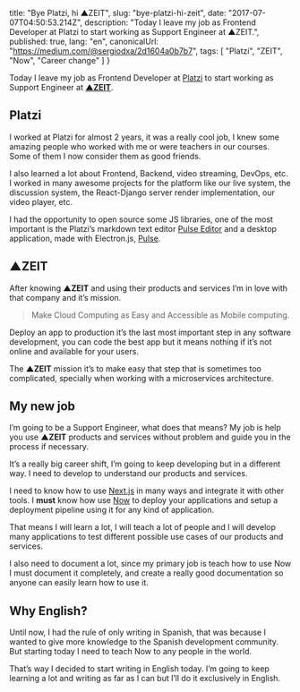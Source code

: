   title: "Bye Platzi, hi ▲ZEIT",
  slug: "bye-platzi-hi-zeit",
  date: "2017-07-07T04:50:53.214Z",
  description: "Today I leave my job as Frontend Developer at Platzi to start working as Support Engineer at ▲ZEIT.",
  published: true,
  lang: "en",
  canonicalUrl: "https://medium.com/@sergiodxa/2d1604a0b7b7",
  tags: [
    "Platzi",
    "ZEIT",
    "Now",
    "Career change"
  ]
}

Today I leave my job as Frontend Developer at [Platzi](https://platzi.com/) to start working as Support Engineer at [**▲ZEIT**](https://zeit.co/).

## Platzi

I worked at Platzi for almost 2 years, it was a really cool job, I knew some amazing people who worked with me or were teachers in our courses. Some of them I now consider them as good friends.

I also learned a lot about Frontend, Backend, video streaming, DevOps, etc. I worked in many awesome projects for the platform like our live system, the discussion system, the React-Django server render implementation, our video player, etc.

I had the opportunity to open source some JS libraries, one of the most important is the Platzi’s markdown text editor [Pulse Editor](https://github.com/PlatziDev/pulse-editor) and a desktop application, made with Electron.js, [Pulse](https://github.com/PlatziDev/pulse).

## ▲ZEIT

After knowing **▲ZEIT** and using their products and services I’m in love with that company and it’s mission.

> Make Cloud Computing as Easy and Accessible as Mobile computing.

Deploy an app to production it’s the last most important step in any software development, you can code the best app but it means nothing if it’s not online and available for your users.

The **▲ZEIT** mission it’s to make easy that step that is sometimes too complicated, specially when working with a microservices architecture.

## My new job

I’m going to be a Support Engineer, what does that means? My job is help you use **▲ZEIT** products and services without problem and guide you in the process if necessary.

It’s a really big career shift, I’m going to keep developing but in a different way. I need to develop to understand our products and services.

I need to know how to use [Next.js](https://github.com/zeit/next.js) in many ways and integrate it with other tools. I **must** know how use [Now](https://zeit.co/now) to deploy your applications and setup a deployment pipeline using it for any kind of application.

That means I will learn a lot, I will teach a lot of people and I will develop many applications to test different possible use cases of our products and services.

I also need to document a lot, since my primary job is teach how to use Now I must document it completely, and create a really good documentation so anyone can easily learn how to use it.

## Why English?

Until now, I had the rule of only writing in Spanish, that was because I wanted to give more knowledge to the Spanish development community. But starting today I need to teach Now to any people in the world.

That’s way I decided to start writing in English today. I’m going to keep learning a lot and writing as far as I can but I’ll do it exclusively in English.

